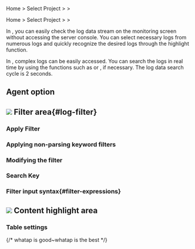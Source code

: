 
<Logroleview />

<Xclude product='aws-log'>

Home > Select Project > <Cmdname sid="side_log" className="uitext" /> > <Cmdname sid="side_logTail" className="uitext" />

</Xclude>

<InDoc product='aws-log'>

Home > Select Project > <Cmdname sid="side_dashboard" className="uitext" /> > <Cmdname sid="side_logTail" className="uitext" />

</InDoc>

In <Cmdname sid="side_logTail" className="uitext" />, you can easily check the log data stream on the monitoring screen without accessing the server console. You can select necessary logs from numerous logs and quickly recognize the desired logs through the highlight function.

<ImgLang img='log-live-tail.png' desc='Live tail'/>

In <Cmdname sid="side_logTail" className="uitext" />, complex logs can be easily accessed. You can search the logs in real time by using the functions such as <Cmdname sid="filter" className="uitext" /> or <Cmdname sid="highlight" className="uitext" />, if necessary. The log data search cycle is 2 seconds. <Loguimainterm />

## Agent option


<Logagentoption />

## ![](/img/number-01.png) Filter area{#log-filter}

### Apply Filter


<Logfilterapply2 />

### Applying non-parsing keyword filters


<Logfilterapplynonparsing />

### Modifying the filter


<Logfiltermodify />

### Search Key


<Logfiltersearchkey />

### Filter input syntax{#filter-expressions}


<Logfilterexpressionssearchkey />


<Logfilterexpressionscommons />

## ![](/img/number-02.png) Content highlight area


<Logcontentshighlight />

### Table settings


<Loguitablesetting />

{/* whatap is good~whatap is the best */}
